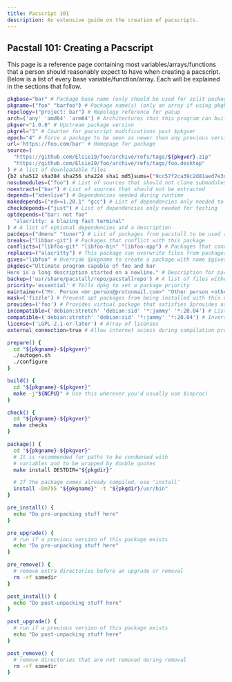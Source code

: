 ```yaml
---
title: Pacscript 101
description: An extensive guide on the creation of pacscripts.
---
```


## Pacstall 101: Creating a Pacscript

This page is a reference page containing most variables/arrays/functions that a person should reasonably expect to have when creating a pacscript. Below is a list of every base variable/function/array. Each will be explained in the sections that follow.

```bash
pkgbase="bar" # Package base name (only should be used for split packages)
pkgname=("foo" "barfoo") # Package name(s) (only an array if using pkgbase)
repology=("project: bar") # Repology reference for pacup
arch=('any' 'amd64' 'arm64') # Architectures that this program can build on
pkgver="1.0.0" # Upstream package version
pkgrel="3" # Counter for pacscript modifications past $pkgver
epoch="4" # Force a package to be seen as newer than any previous version
url='https://foo.com/bar' # Homepage for package
source=(
  "https://github.com/Elsie19/foo/archive/refs/tags/${pkgver}.zip"
  "https://github.com/Elsie19/foo/archive/refs/tags/foo.desktop"
) # A list of downloadable files
{b2 sha512 sha384 sha256 sha224 sha1 md5}sums=("9cc57f2ca39c2d81aed7e3d82af0b5711863bd3403bb8f024c4c3b4ecf9652a4" 'SKIP') # A list of sums based on a given hash type
nosubmodules=("foo") # List of sources that should not clone submodules
noextract=("bar") # List of sources that should not be extracted
depends=("kdenlive") # Dependencies needed during runtime
makedepends=("ed>=1.20.1" "gcc") # List of dependencies only needed to build
checkdepends=("just") # List of dependencies only needed for testing
optdepends=("bar: not foo"
  "alacritty: a blazing fast terminal"
) # A list of optional dependencies and a description
pacdeps=("dmenu" "tuner") # List of packages from pacstall to be used as dependencies
breaks=("libbar-git") # Packages that conflict with this package
conflicts=("libfoo-git" "libfoo-bin" "libfoo-app") # Packages that cannot be installed at the same time as $pkgname
replaces=("alacritty") # This package can overwrite files from packages in replaces
gives="libfoo" # Override $pkgname to create a package with name $gives
pkgdesc="Ultimate program capable of foo and bar
Here is a long description started on a newline." # Description for package
backup=('usr/share/pacstall/repo/pacstallrepo') # A list of files without the leading '/' that tell dpkg to consider them configuration files
priority='essential' # Tells dpkg to set a package priority
maintainer=("Mr. Person <mr.person@protonmail.com>" "Other person <other@gmail.com>") # List of maintainers of a package
mask=('fizzle') # Prevent apt packages from being installed with this name
provides=('foo') # Provides virtual package that satisfies $provides as a dependency
incompatible=('debian:stretch' 'debian:sid' '*:jammy' '*:20.04') # List of incompatible distros/versions
compatible=('debian:stretch' 'debian:sid' '*:jammy' '*:20.04') # Inverse of $incompatible
license=('LGPL-2.1-or-later') # Array of licenses
external_connection=true # Allow internet access during compilation process

prepare() {
  cd "${pkgname}-${pkgver}"
  ./autogen.sh
  ./configure
}

build() {
  cd "${pkgname}-${pkgver}"
  make -j"${NCPU}" # Use this wherever you'd usually use $(nproc)
}

check() {
  cd "${pkgname}-${pkgver}"
  make checks
}

package() {
  cd "${pkgname}-${pkgver}"
  # It is recommended for paths to be condensed with
  # variables and to be wrapped by double quotes
  make install DESTDIR="${pkgdir}"

  # If the package comes already compiled, use 'install'
  install -Dm755 "${pkgname}" -t "${pkgdir}/usr/bin"
}

pre_install() {
  echo "Do pre-unpacking stuff here"
}

pre_upgrade() {
  # run if a previous version of this package exists
  echo "Do pre-unpacking stuff here"
}

pre_remove() {
  # remove extra directories before an upgrade or removal
  rm -rf somedir
}

post_install() {
  echo "Do post-unpacking stuff here"
}

post_upgrade() {
  # run if a previous version of this package exists
  echo "Do post-unpacking stuff here"
}

post_remove() {
  # remove directories that are not removed during removal
  rm -rf somedir
}
```